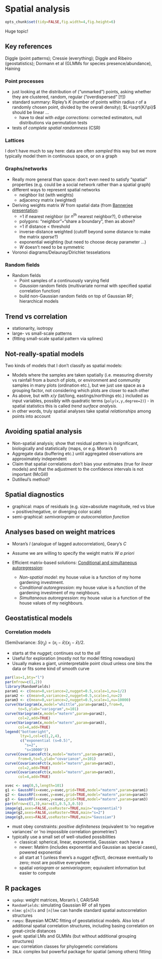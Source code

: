 Spatial analysis
=========================================

```r
opts_chunk$set(tidy=FALSE,fig.width=4,fig.height=6)
```

Huge topic!

## Key references

Diggle (point patterns); Cressie (everything); Diggle and Ribeiro (geostatistics); Dormann et al (GLMMs for species presence/abundance), Haining

### Point processes
 
* just looking at the distribution of ("unmarked") points, asking whether they are clustered, random, regular ("overdispersed" [!!])
* standard summary: Ripley's $K$ (number of points within radius $r$ of a randomly chosen point, divided by the overall density); $L=\sqrt{K/\pi}$ should be linear ...
    * have to deal with *edge corrections*: corrected estimators, null distributions via permutation tests   
* tests of *complete spatial randomness* (CSR)

### Lattices
I don't have much to say here: data are often *sampled* this way but we more typically model them in continuous space, or on a graph

### Graphs/networks

* Really more general than space: don't even need to satisfy "spatial" properties (e.g. could be a social network rather than a spatial graph)
* different ways to represent spatial networks
    * neighbor list (with weights)
    * adjacency matrix (weighted)
* Deriving weights matrix $W$ from spatial data  (from [Bannerjee presentation](http://www.unc.edu/~rls/s940/Areal.pdf):
    * =1 if nearest neighbor (or $n^{\text{th}}$ nearest neighbor?), 0 otherwise
    * polygons: "neighbor"="share a boundary", then as above?
    * =1 if distance < threshold
    * inverse-distance weighted (cutoff beyond some distance to make the matrix *sparse*?)
    * exponential weighting (but need to choose decay parameter ...)
    * $W$ doesn't need to be symmetric
* Voronoi diagrams/Delaunay/Dirichlet tesselations

### Random fields
* Random fields
   * Point samples of a continuously varying field
   * *Gaussian* random fields (multivariate normal with specified spatial correlation function)
   * build non-Gaussian random fields on top of Gaussian RF; hierarchical models

## Trend vs correlation

* stationarity, isotropy
* large- vs small-scale patterns
* (fitting small-scale spatial pattern via splines)
   
## Not-really-spatial models

Two kinds of models that I don't classify as spatial models:

* Models where the samples are taken spatially (i.e. measuring diversity vs rainfall from a bunch of plots, or environment and community samples in many plots (ordination etc.), but we just use space as a grouping factor, not considering which plots are closer to each other
* As above, but with $x$/$y$ (lat/long, eastings/northings etc.) included as input
variables, possibly with quadratic terms (`poly(x,y,degree=2)`) - in spatial statistics this is called
*trend surface analysis*.
* in other words, truly spatial analyses take spatial *relationships* among points into account

## Avoiding spatial analysis

* Non-spatial analysis; show that residual pattern is insignificant, biologically and statistically (maps, or e.g. Moran's $I$)
* Aggregate data (buffering etc.) until aggregated observations are approximately independent
* Claim that spatial correlations don't bias your estimates (true for *linear* models) and that the adjustment to the confidence intervals is not important (McGill)
* Dutilleul's method?

## Spatial diagnostics

* graphical: maps of residuals (e.g. size=absolute magnitude, red vs blue = positive/negative, or diverging color scale)
* semi-graphical: *semivariogram* or *autocorrelation function*

## Analyses based on weight matrices

* Moran's $I$ (analogue of lagged autocorrelation), Geary's $C$

* Assume we are willing to specify the weight matrix $W$ *a priori*
* Efficient matrix-based solutions: [Conditional and simultaneous autoregression](http://stats.stackexchange.com/questions/277/spatial-statistics-models-car-vs-sar):
    * *Non-spatial model*: my house value is a function of my home gardening investment.
    * *Conditional autoregression*: my house value is a function of the gardening investment of my neighbours.
    * *Simultaneous autoregression*: my house value is a function of the house values of my neighbours.

## Geostatistical models

### Correlation models

(Semi)variance: $S(r_{ij})=(x_i-\bar x)(x_j-\bar x)/2$.

* starts at the *nugget*; continues out to the *sill*
* Useful for exploration (mostly not for model fitting nowadays)
* Usually makes a giant, uninterpretable point cloud
unless one bins the data or fits some kind of smooth curve

```r
par(las=1,bty="l")
par(mfrow=c(1,2))
library(RandomFields)
param1 <- c(mean=0,variance=2,nugget=0.5,scale=1,nu=1/2)
param2 <- c(mean=0,variance=2,nugget=0.5,scale=1,nu=2)
param3 <- c(mean=0,variance=2,nugget=0.5,scale=1,nu=10000)
curve(Variogram(x,model="whittle",param=param1),from=0,
      to=5,ylab="variogram",n=101)
curve(Variogram(x,model="matern",param=param2),
      col=2,add=TRUE)
curve(Variogram(x,model="matern",param=param3),
      col=4,add=TRUE)
legend("bottomright",
       lty=1,col=c(1,2,4),
       c("exponential (s=0.5)",
         "s=2",
         "s=10000"))
curve(CovarianceFct(x,model="matern",param=param1),
      from=0,to=5,ylab="covariance",n=101)
curve(CovarianceFct(x,model="matern",param=param2),
      col=2,add=TRUE)
curve(CovarianceFct(x,model="matern",param=param3),
      col=4,add=TRUE)
```

```r
xvec <- seq(0,5,length=101)
g1 <- GaussRF(x=xvec,y=xvec,grid=TRUE,model="matern",param=param1)
g2 <- GaussRF(x=xvec,y=xvec,grid=TRUE,model="matern",param=param2)
g3 <- GaussRF(x=xvec,y=xvec,grid=TRUE,model="matern",param=param3)
par(mfrow=c(1,3),mar=c(1,0.5,3,0.5))
image(g1,axes=FALSE,useRaster=TRUE,main="exponential")
image(g2,axes=FALSE,useRaster=TRUE,main="s=2")
image(g3,axes=FALSE,useRaster=TRUE,main="Gaussian")
```
* must obey constraints: *positive definiteness* (equivalent to 'no negative variances' or 'no impossible correlation geometries')
* typically use a small set of well-studied possibilities
    * classical: spherical, linear, exponential, Gaussian: each have a
    * newer: Matérn (includes exponential and Gaussian as special cases), powered exponential
    * all start at 1 (unless there's a *nugget effect*), decrease eventually to zero; most are positive everywhere
    * spatial *variogram* or *semivariogram*; equivalent information but easier to compute



## R packages

* `spdep`: weight matrices, Moran's I, CAR/SAR
* `RandomFields`: simulating Gaussian RF of all types
* `nlme`: `g[n]ls` and `[n]lme` can handle standard spatial autocorrelation structures
* `ramps`: Bayesian MCMC fitting of geostatistical models.  Also lots of additional spatial correlation structures, including basing correlation on great-circle distances                      
* `geoR`: spatial LMs and GLMMs (but without additional grouping structures)
* `ape`: correlation classes for phylogenetic correlations
* `INLA`: complex but powerful package for spatial (among others) fitting
